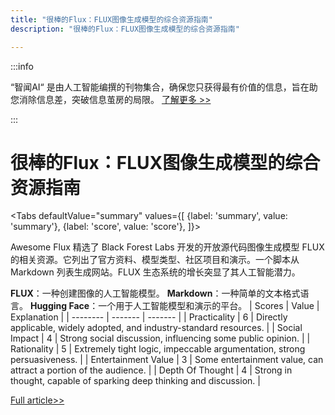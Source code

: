 ```yaml
---
title: "很棒的Flux：FLUX图像生成模型的综合资源指南"
description: "很棒的Flux：FLUX图像生成模型的综合资源指南"

---
```



:::info

“智闻AI“ 是由人工智能编撰的刊物集合，确保您只获得最有价值的信息，旨在助您消除信息差，突破信息茧房的局限。  [了解更多 >>](/)

:::

# 很棒的Flux：FLUX图像生成模型的综合资源指南


<Tabs
	defaultValue="summary"
	values={[
	{label: 'summary', value: 'summary'},
	{label: 'score', value: 'score'},
]}>
<TabItem value="summary">


Awesome Flux 精选了 Black Forest Labs 开发的开放源代码图像生成模型 FLUX 的相关资源。它列出了官方资料、模型类型、社区项目和演示。一个脚本从 Markdown 列表生成网站。FLUX 生态系统的增长突显了其人工智能潜力。

**FLUX**：一种创建图像的人工智能模型。
**Markdown**：一种简单的文本格式语言。
**Hugging Face**：一个用于人工智能模型和演示的平台。
</TabItem>
<TabItem value="score">
	| Scores     | Value   | Explanation |
	| -------- | ------- | ------- |
	| Practicality  | 6    | Directly applicable, widely adopted, and industry-standard resources.    |
	| Social Impact | 4     | Strong social discussion, influencing some public opinion.    |
	| Rationality    | 5    | Extremely tight logic, impeccable argumentation, strong persuasiveness.    |
	| Entertainment Value    | 3    | Some entertainment value, can attract a portion of the audience.    |
	| Depth Of Thought    | 4    | Strong in thought, capable of sparking deep thinking and discussion.    |
</TabItem>
</Tabs>

[Full article>>](https://github.com/ruanyf/weekly/issues/5025)
